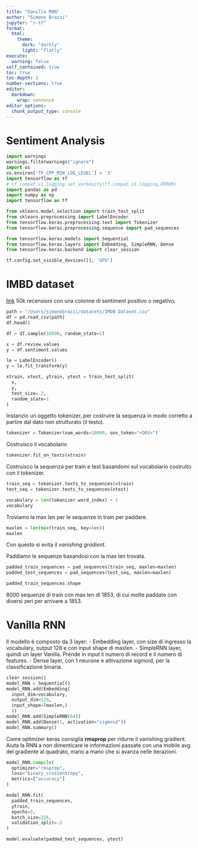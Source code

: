 ```yaml
---
title: "Vanilla RNN"
author: "Simone Brazzi"
jupyter: "r-tf"
format:
  html:
    theme:
      dark: "darkly"
      light: "flatly"
execute: 
  warning: false
self_contained: true
toc: true
toc-depth: 2
number-sections: true
editor: 
  markdown: 
    wrap: sentence
editor_options: 
  chunk_output_type: console
---
```


# Sentiment Analysis
```python
import warnings
warnings.filterwarnings("ignore")
import os
os.environ['TF_CPP_MIN_LOG_LEVEL'] = '3' 
import tensorflow as tf
# tf.compat.v1.logging.set_verbosity(tf.compat.v1.logging.ERROR)
import pandas as pd
import numpy as np
import tensorflow as tf

from sklearn.model_selection import train_test_split
from sklearn.preprocessing import LabelEncoder
from tensorflow.keras.preprocessing.text import Tokenizer
from tensorflow.keras.preprocessing.sequence import pad_sequences

from tensorflow.keras.models import Sequential
from tensorflow.keras.layers import Embedding, SimpleRNN, Dense
from tensorflow.keras.backend import clear_session

tf.config.set_visible_devices([], 'GPU')

```

# IMBD dataset

[link](https://www.kaggle.com/datasets/lakshmi25npathi/imdb-dataset-of-50k-movie-reviews)
50k recensioni con una colonne di sentiment positivo o negativo.

```python
path = "/Users/simonebrazzi/datasets/IMDB Dataset.csv"
df = pd.read_csv(path)
df.head()
```

```python
df = df.sample(10000, random_state=1)
```

```python
x = df.review.values
y = df.sentiment.values

le = LabelEncoder()
y = le.fit_transform(y)

xtrain, xtest, ytrain, ytest = train_test_split(
  x, 
  y,
  test_size=.2,
  random_state=1
)
```

Instanzio un oggetto tokenizer, per costruire la sequenza in modo corretto a partire dal dato non strutturato (il testo).
```python
tokenizer = Tokenizer(num_words=10000, oov_token="<OOV>")
```

Costruisco il vocabolario
```python
tokenizer.fit_on_texts(xtrain)
```

Costruisco la sequenza per train e test basandomi sul vocabolario costruito con il tokenizer.
```python
train_seq = tokenizer.texts_to_sequences(xtrain)
test_seq = tokenizer.texts_to_sequences(xtest)
```

```python
vocabulary = len(tokenizer.word_index) + 1
vocabulary
```

Troviamo la max len per le sequenze in train per paddare.
```python
maxlen = len(max(train_seq, key=len))
maxlen
```
Con questo si evita il *vanishing gradient*.

Paddiamo le sequenze basandosi con la max len trovata.
```python
padded_train_sequences = pad_sequences(train_seq, maxlen=maxlen)
padded_test_sequences = pad_sequences(test_seq, maxlen=maxlen)
```

```python
padded_train_sequences.shape
```
8000 sequenze di train con max len di 1853, di cui molte paddate con diversi zeri per arrivare a 1853.

# Vanilla RNN

Il modello è composto da 3 layer:
- Embedding layer, con size di ingresso la vocabulary, output 128 e con input shape di maxlen.
- SimpleRNN layer, quindi un layer Vanilla. Prende in input il numero di record e il numero di features.
- Dense layer, con 1 neurone e attivazione sigmoid, per la classificazione binaria.

```python
clear_session()
model_RNN = Sequential()
model_RNN.add(Embedding(
  input_dim=vocabulary,
  output_dim=128,
  input_shape=(maxlen,)
  ))
model_RNN.add(SimpleRNN(64))
model_RNN.add(Dense(1, activation="sigmoid"))
model_RNN.summary()
```

Come optimizer keras consiglia **rmsprop** per ridurre il vanishing gradient. Aiuta la RNN a non dimenticare le informazioni passate con una mobile avg del gradiente al quadrato, mano a mano che si avanza nelle iterazioni.

```python
model_RNN.compile(
  optimizer="rmsprop",
  loss="binary_crossentropy",
  metrics=["accuracy"]
)
```

```python
model_RNN.fit(
  padded_train_sequences,
  ytrain,
  epochs=5,
  batch_size=256,
  validation_split=.2
)
```

```python
model.evaluate(padded_test_sequences, ytest)
```

